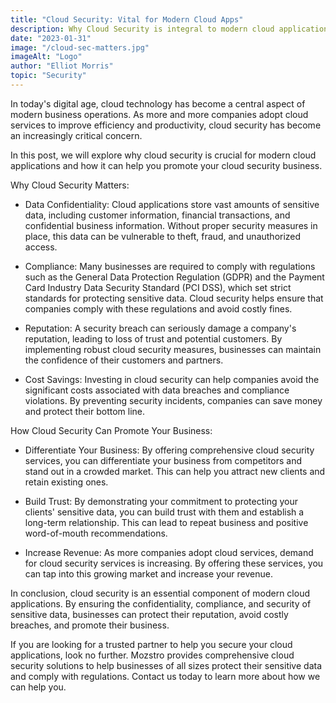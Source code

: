 ```yaml
---
title: "Cloud Security: Vital for Modern Cloud Apps"
description: Why Cloud Security is integral to modern cloud applications matters.
date: "2023-01-31"
image: "/cloud-sec-matters.jpg"
imageAlt: "Logo"
author: "Elliot Morris"
topic: "Security"
---
```

In today's digital age, cloud technology has become a central aspect of modern business operations. As more and more companies adopt cloud services to improve efficiency and productivity, cloud security has become an increasingly critical concern.

In this post, we will explore why cloud security is crucial for modern cloud applications and how it can help you promote your cloud security business.

Why Cloud Security Matters:

- Data Confidentiality: Cloud applications store vast amounts of sensitive data, including customer information, financial transactions, and confidential business information. Without proper security measures in place, this data can be vulnerable to theft, fraud, and unauthorized access.

- Compliance: Many businesses are required to comply with regulations such as the General Data Protection Regulation (GDPR) and the Payment Card Industry Data Security Standard (PCI DSS), which set strict standards for protecting sensitive data. Cloud security helps ensure that companies comply with these regulations and avoid costly fines.

- Reputation: A security breach can seriously damage a company's reputation, leading to loss of trust and potential customers. By implementing robust cloud security measures, businesses can maintain the confidence of their customers and partners.

- Cost Savings: Investing in cloud security can help companies avoid the significant costs associated with data breaches and compliance violations. By preventing security incidents, companies can save money and protect their bottom line.

How Cloud Security Can Promote Your Business:

- Differentiate Your Business: By offering comprehensive cloud security services, you can differentiate your business from competitors and stand out in a crowded market. This can help you attract new clients and retain existing ones.

- Build Trust: By demonstrating your commitment to protecting your clients' sensitive data, you can build trust with them and establish a long-term relationship. This can lead to repeat business and positive word-of-mouth recommendations.

- Increase Revenue: As more companies adopt cloud services, demand for cloud security services is increasing. By offering these services, you can tap into this growing market and increase your revenue.

In conclusion, cloud security is an essential component of modern cloud applications. By ensuring the confidentiality, compliance, and security of sensitive data, businesses can protect their reputation, avoid costly breaches, and promote their business.

If you are looking for a trusted partner to help you secure your cloud applications, look no further. Mozstro provides comprehensive cloud security solutions to help businesses of all sizes protect their sensitive data and comply with regulations. Contact us today to learn more about how we can help you.